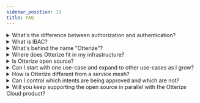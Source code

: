 ```yaml
---
sidebar_position: 13
title: FAQ
---
```


<details>

<summary>What's the difference between authorization and authentication?</summary>

**Authorization** means to allow a client (in our case, another service) of a server to perform certain operations
on that server (specifically, through that server's API). Often, the server will want to allow one client to perform
certain operations that another client cannot perform. To know whether a client ca perform the operation the client requests,
the server must first know which client is making the request.

**Authentication** means verifying who a client is, i.e. determining its identity. Usually the client presents some
credentials at the time it makes the request; when the server verifies them, i.e. authenticates the client, it now
knows the identity of the client, and can see whether that specific client is authorized to perform the requested operation.

In some cases, authorization is implied through authentication: any client the server definitively recognizes, i.e.
authenticates, is allowed to perform any requested operation.

There are many variations on authorization and authentication. For example, when Otterize is used with Kubernetes
network policies, the Otterize intents operator first establishes pod identity using
[a certain algorithm](/reference/service-identities). To authorize pod-to-pod access, it then creates labels and configures
network policies in the Kubernetes cluster such that only client pods that are authorized to access the server pod
are allowed network access to those servers. At runtime, the authorized client pods can simply send requests
to the server pods, and unless other enforcement mechanisms are in place, no authentication is needed. (Effectively,
the labels which Otterize configured Kubernetes to put on the pod serve as a kind of authentication for the network policies.)

</details>

<details>

<summary>What is IBAC?</summary>

IBAC is short for intent-based access control, which is **a new paradigm** for configuring service-to-service access
control based on the client service declaring what server calls (or operations) it intends to make.

For more information, see the [IBAC documentation page](/intent-based-access-control) and [otterize.com/ibac](https://otterize.com/ibac).

</details>

<details>

<summary>What's behind the name "Otterize"?</summary>

That's easy: it's "authorize" in a Hebrew accent &#128521;

</details>

<details>

<summary>Where does Otterize fit in my infrastructure?</summary>

Otterize does not provide yet another layer in your infrastructure, at least not in your runtime infrastructure.
Instead, Otterize primarily configures your existing infrastructure's access controls -- its enforcement points --
according to client intents that have been applied in a particular context -- say, a Kubernetes namespace, or
an environment (when using Otterize Cloud). With Otterize Cloud, you can also set rules on how to process intents
before they're used to configure access controls, or even to set access controls directly.

Otterize also provides an optional server SDK (coming soon) that you can embed in your code as an inline access control.
It provides a layer of authentication and authorization that can be standalone or can be used in addition to
other access controls such as network policies, API gateways, or proxies.

</details>

<details>

<summary>Is Otterize open source?</summary>

Otterize provides a standalone, completely open-source solution called **Otterize OSS** for intent-based access control
within a Kubernetes cluster. More information is available at [otterize.com/open-source](https://otterize.com/open-source)
and on [GitHub](https://github.com/otterize).

Otterize also provides a cloud-based, SaaS offering called Otterize Cloud that is not open source, with both free and
paid tiers. More information is available at [otterize.com/product](https://otterize.com/product)

In general, **all** Otterize components that run on the user side ("on prem") are open sourced. These include the Kubernetes operators
and the network mapper that are part of Otterize OSS, as well as the Otterize CLI, the Otterize SDK (coming soon), and components
to integrate with your infrastructure, e.g. for integrating with Kafka outside of Kubernetes.

</details>

<details>

<summary>Can I start with one use-case and expand to other use-cases as I grow?</summary>

Sure, in fact we recommend that you roll out IBAC gradually, to grow your and your organization's confidence in this approach.
Change, even when positive, is not always easy to manage. Tools such as the network mapper let you bootstrap intents files to make
adoption by teams that own specific services much easier. Read the various tutorials for [network policies](/quickstart/access-control/k8s-network-policies), [Kafka](/quickstart/access-control/k8s-kafka-mtls), [network mapping](/quickstart/visualization/k8s-network-mapper), and [mTLS](/quickstart/access-control/k8s-mtls)
to see how to roll out IBAC gradually for various use cases.

</details>

<details>

<summary>How is Otterize different from a service mesh?</summary>

Otterize's approach is to configure and use your existing infrastructure as much as possible, rather than replacing existing components, and help you achieve zero-trust through effective use of authentication and authorization across heterogeneous infrastructures and tech stacks. The drivers for authentication and authorization are client intents: metadata that's used to configure enforcement points.

In contrast, service meshes aim to solve a whole slew of problems and tasks related to microservices, such as request routing and load balancing, circuit breaking, retries, rate limiting, blue/green deployment, service discovery, observability and metrics, as well as authentication and authorization. Otterize does not aim to do all of these things &mdash; only authentication and authorization. And even there, it does not aim to replace enforcement points for authN/authZ &mdash; it just configures them based on client intents and any overriding rules. So if a service mesh is used to enforce access, Otterize would configure it based on client intents (and any override rules) &mdash; as we do with [our support for Istio](/quickstart/access-control/k8s-istio-authorization-policies).

Unlike Otterize, service meshes generally aim to be the a one-stop-shop for all your needs, replacing many of the technologies you currently use. For many, this actually turns out to be friction, especially if you just want to apply authorization, and don't wish to change various technologies that are already working for you.

In summary, Otterize is not a replacement for a service mesh: a service mesh does many things Otterize doesn't, and vice versa. If you use a service mesh in a Kubernetes cluster, but also have other services that live outside a service mesh, Otterize aims to help you achieve effective zero-trust between those services when they communicate, without demanding that you replace the tech stack for one or the other, instead helping them coexist peacefully.
</details>
<details>

<summary>Can I control which intents are being approved and which are not?</summary>

Usually, when client intents files go through code review along with the client code, they accurately reflect the calls
the client will be making, so it would make sense to enable access controls so those calls can go through. Depending on
the access control mechanisms, once Otterize configures secure access to a server based on a client's declared intent,
all unintended calls are then blocked &mdash; for example, configuring the first Kubernetes network policy on a service blocks
access from pods not having a network policy on that service, and configuring a Kafka ACL on a topic blocks access to that
topics from clients not having an ACL on it. In that case, intents not only enable client access, they also increase server security.

But there may well be cases in which access should still require some other approval before it's granted. For example,
intents might automatically turn into access only in certain environments, or only for certain services, while others
require approval or some other check. For such cases, Otterize Cloud (coming soon) provides automation rules that
intermediate between application of intents and granting of access. Even within Otterize OSS, platform teams can
manage when access is granted by managing when `kubectl apply` executes within a CI/CD pipeline.

For more information on IBAC and security, see the [security documentation](/security).

</details>

<details>

<summary>Will you keep supporting the open source in parallel with the Otterize Cloud product?</summary>

Otterize OSS is as critical for us as Otterize Cloud. Our mission is to get IBAC &mdash; intent-based access control &mdash; adopted
as broadly as possible. We can't do it alone, and that means we can't do it without being open-first: with a robust open-source
offering, an openness to develop an open ecosystem around IBAC, and an open mind to learning from the community what works and
when doesn't and therefore making changes and evolving. It's also the way we work within Otterize as a company, something we
hope to publish soon as a blog post.

In short, our one metric as a company is adoption, and that will be driven by Otterize OSS as much as by Otterize Cloud.

Which means Otterize OSS will continue to be developed energetically along with Otterize Cloud. After all,
Otterize OSS **is** the way Otterize implements IBAC within a Kubernetes cluster, and is also the way Otterize Cloud integrates with Kubernetes clusters.
Otterize OSS will continue indefinitely to be a robust, productized, free and open source implementation of IBAC in a Kubernetes cluster, which
never requires any commercial software.

</details>

